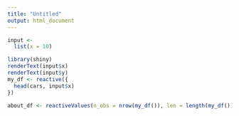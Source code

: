 ---
title: "Untitled"
output: html_document
---

```{r, input_demo, eval = FALSE}
input <-
  list(x = 10)
```

```{r}
library(shiny)
renderText(input$x)
renderText(input$y)
my_df <- reactive({
  head(cars, input$x)
})

about_df <- reactiveValues(n_obs = nrow(my_df()), len = length(my_df()))
```

